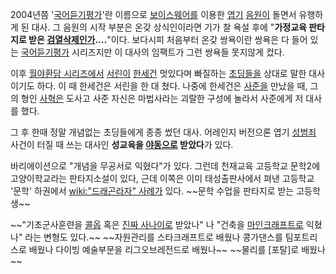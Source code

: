 2004년쯤 '[[국어듣기평가]]'란 이름으로 [[보이스웨어]]를 이용한 [[엽기]] [[음원]]이 돌면서 유행하게 된 대사. 그 음원의 시작 부분은 온갖 상식인이라면 기가 찰 욕설 후에 "'''가정교육 판타지로 받은 [[검열삭제]]인가....'''"이다. 보다시피 처음부터 온갖 쌍욕이란 쌍욕은 다 들어 있는 [[국어듣기평가]] 시리즈지만 이 대사의 임팩트가 그런 쌍욕들 못지않게 컸다.

이후 [[월야환담 시리즈]]에서 [[서린]]이 [[한세건]] 멋있다며 빠질하는 [[초딩]]들을 상대로 말한 대사이기도 하다. 이 때 한세건은 서린을 한 대 쳤다. 나중에 한세건은 [[사준]]을 만났을 때, 그의 형인 [[사혁]]은 도사고 사준 자신은 마법사라는 괴랄한 구성에 놀라서 사준에게 저 대사를 했다. 

그 후 한때 정말 개념없는 초딩들에게 종종 썼던 대사. 어레인지 버전으론 엽기 [[성범죄]] 사건이 터질 때 쓰는 대사인 '''성교육을 [[야동]]으로 받았다'''가 있다.

바리에이션으로 "개념을 무공서로 익혔다"가 있다. 그런데 천재교육 고등학교 문학2에 고양이학교라는 판타지소설이 있다, 근데 이쪽은 이미 태성출판사에서 펴낸 고등학교 '문학' 하권에서 [[wiki:"드래곤라자" 사례]]가 있다. ~~문학 수업을 판타지로 받는 고등학생~~

~~"기초군사훈련을 [[콜옵]] 혹은 [[진짜 사나이]]로 받았나" 나 "건축을 [[마인크래프트]]로 익혔나" 라는 변형도 있다.~~ ~~자원관리를 스타크래프트로 배웠나 콩가댄스를 팀포트리스로 배웠나 다이빙 예술부문을 리그오브레전드로 배웠나~~ ~~물리를 [포탈]로 배웠나~~

